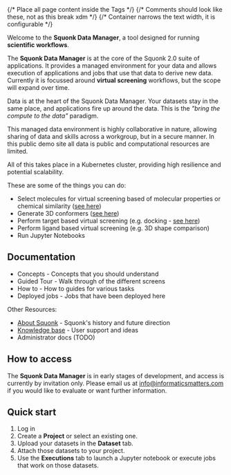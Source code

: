 
<Head>
  <title>Data Manager</title>
</Head>

<Layout>
{/* Place all page content inside the <Layout /> Tags */}
{/* Comments should look like these, not <!-- --> as this break xdm */}
{/* Container narrows the text width, it is configurable */}
<Container>

<RoleWarning />

<UserBootstrapper />

<Grid container spacing={2}>
<Grid item xs={12} sm={6}>

Welcome to the **Squonk Data Manager**, a tool designed for running **scientific workflows**.

The **Squonk Data Manager** is at the core of the Squonk 2.0 suite of applications.
It provides a managed environment for your data and allows execution of applications and jobs that use that data to
derive new data.
Currently it is focussed around **virtual screening** workflows, but the scope will expand over time.

Data is at the heart of the Squonk Data Manager. Your datasets stay in the same place, and applications fire up around
the data. This is the _"bring the compute to the data"_ paradigm.

This managed data environment is highly collaborative in nature, allowing sharing of data and skills across a workgroup,
but in a secure manner. In this public demo site all data is public and computational resources are limited.

All of this takes place in a Kubernetes cluster, providing high resilience and potential scalability.

These are some of the things you can do:
* Select molecules for virtual screening based of molecular properties or chemical similarity ([see here](https://discourse.squonk.it/t/use-case-prepare-candidate-molecules/101))
* Generate 3D conformers ([see here](https://discourse.squonk.it/t/job-generate-low-energy-conformers/86))
* Perform target based virtual screening (e.g. docking - [see here](https://discourse.squonk.it/t/use-case-docking-with-rdock/100))
* Perform ligand based virtual screening (e.g. 3D shape comparison)
* Run Jupyter Notebooks

</Grid>
<Grid item xs={12} sm={6}>

## Documentation

- <InternalLink href="/docs/concepts">Concepts</InternalLink> - Concepts that you should understand
- <InternalLink href="/docs/guided-tour">Guided Tour</InternalLink> - Walk through of the different screens
- <InternalLink href="/docs/how-to">How to</InternalLink> - How to guides for various tasks
- <InternalLink href="/docs/jobs">Deployed jobs</InternalLink> - Jobs that have been deployed here

Other Resources:

- [About Squonk](https://discourse.squonk.it/c/about-squonk/9) - Squonk's history and future direction
- [Knowledge base](https://discourse.squonk.it/c/squonk-data-manager-knowledge-base/14) - User support and ideas
- Administrator docs (TODO)

## How to access

The **Squonk Data Manager** is in early stages of development, and access is currently by invitation only.
Please email us at info@informaticsmatters.com if you would like to evaluate or want further information.

## Quick start

1. Log in
2. Create a **Project** or select an existing one.
3. Upload your datasets in the **Dataset** tab.
4. Attach those datasets to your project.
5. Use the **Executions** tab to launch a Jupyter notebook or execute jobs that work on those datasets.

</Grid>
</Grid>

</Container>
</Layout>
